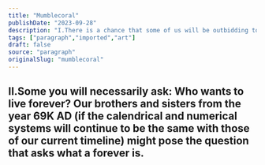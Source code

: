 ```yaml
---
title: "Mumblecoral"
publishDate: "2023-09-28"
description: "I.There is a chance that some of us will be outbidding to slay the moloch of aging, which is not a feature but a bug. For a species who are capable o......"
tags: ["paragraph","imported","art"]
draft: false
source: "paragraph"
originalSlug: "mumblecoral"
---
```


## II.Some you will necessarily ask: Who wants to live forever? Our brothers and sisters from the year 69K AD (if the calendrical and numerical systems will continue to be the same with those of our current timeline) might pose the question that asks what a forever is.

